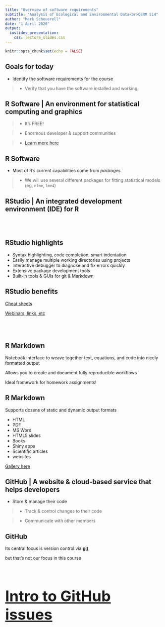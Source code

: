 ```yaml
---
title: "Overview of software requirements"
subtitle: "Analysis of Ecological and Environmental Data<br>QERM 514"
author: "Mark Scheuerell"
date: "1 April 2020"
output:
  ioslides_presentation:
    css: lecture_slides.css
---
```


```r
knitr::opts_chunk$set(echo = FALSE)
```

## Goals for today

* Identify the software requirements for the course

> - Verify that you have the software installed and working


## R Software | An environment for statistical computing and graphics

> - It's FREE!

> - Enormous developer & support communities

> - [Learn more here](https://www.r-project.org/about.html)


## R Software

* Most of R's current capabilities come from *packages*

> - We will use several different packages for fitting statistical models (eg, `nlme`, `lme4`)


## RStudio | An integrated development environment (IDE) for R


## &nbsp; {data-background=RStudio_desktop.png data-background-size=cover}


## RStudio highlights

* Syntax highlighting, code completion, smart indentation  
* Easily manage multiple working directories using projects  
* Interactive debugger to diagnose and fix errors quickly  
* Extensive package development tools  
* Built-in tools & GUIs for git & Markdown


## RStudio benefits

[Cheat sheets](https://rstudio.com/resources/cheatsheets/)

[Webinars, links, etc](https://resources.rstudio.com/)


## &nbsp; {data-background=RStudio_cheatsheet.png data-background-size=cover}


## R Markdown

Notebook interface to weave together text, equations, and code into nicely formatted output

Allows you to create and document fully reproducible workflows

Ideal framework for homework assignments!


## R Markdown

Supports dozens of static and dynamic output formats

* HTML  
* PDF  
* MS Word  
* HTML5 slides  
* Books  
* Shiny apps  
* Scientific articles  
* websites

[Gallery here](https://rmarkdown.rstudio.com/gallery.html)


## GitHub | A website & cloud-based service that helps developers

* Store & manage their code

> - Track & control changes to their code

> - Communicate with other members


## GitHub

Its central focus is version control via [**git**](https://git-scm.com/) 

but that's not our focus in this course


## &nbsp; {data-background=GitHub_repo.png data-background-size=cover}


## {.flexbox .vcenter .bigger}


<font size="10">
[**Intro to GitHub issues**](https://github.com/QERM514/assistance)
</font>
